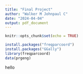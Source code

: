 ```yaml
---
title: "Final Project"
author: "Walker M Johnpaul C"
date: "2024-04-04"
output: pdf_document
---
```


```r
knitr::opts_chunk$set(echo = TRUE)
```

```r

install.packages("freqparcoord")
install.packages("GGally")
library(freqparcoord)
data(prgeng)
```

hello